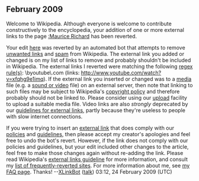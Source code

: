 <article id="21682149" title=User talk:Gmnewlook>
	<talkpage id="21682149" title="User talk:Gmnewlook">


== February 2009 ==
Welcome to Wikipedia. Although everyone is welcome to contribute constructively to the encyclopedia, your addition of one or more external links to the page [[:Maurice Richard]] has been reverted.

Your edit [http://en.wikipedia.org/w/index.php?diff=272879109&amp;oldid=272874987 here] was reverted by an automated bot that attempts to remove [[WP:NOT#REPOSITORY|unwanted links]] and [[WP:SPAM|spam]] from Wikipedia.  The external link you added or changed is on my list of links to remove and probably shouldn't be included in Wikipedia.  The external links I reverted were matching the following [[regex|regex rule(s)]]: \byoutube\.com (links: http://www.youtube.com/watch?v=xfqhg9e1imq).  If the external link you inserted or changed was to a [[Wikipedia:Media|media]] file (e.g. a [[Wikipedia:Media help|sound or video]] file) on an external server, then note that linking to such files may be subject to Wikipedia's [[WP:COPYRIGHT|copyright policy]] and therefore probably should not be linked to.  Please consider using our [[Wikipedia:Upload|upload]] facility to upload a suitable media file.  Video links are also ''strongly'' deprecated by our [[WP:ELNO|guidelines for external links]], partly because they're useless to people with slow internet connections.

If you were trying to insert an [[Wikipedia:External links|external link]] that does comply with our [[Wikipedia:List of policies|policies]] and [[Wikipedia:List of guidelines|guidelines]], then please accept my creator's apologies and feel free to undo the bot's revert.  However, if the link does not comply with our policies and guidelines, but your edit included other changes to the article, feel free to make those changes again without re-adding the link.  Please read Wikipedia's [[WP:EL|external links guideline]] for more information, and consult my [[User:XLinkBot/Reversion reasons|list of frequently-reverted sites]]. For more information about me, see [[User:XLinkBot/FAQ|my FAQ page]]. Thanks! --[[User:XLinkBot|XLinkBot]] ([[User talk:XLinkBot|talk]]) 03:12, 24 February 2009 (UTC)
	</talkpage>
</article>